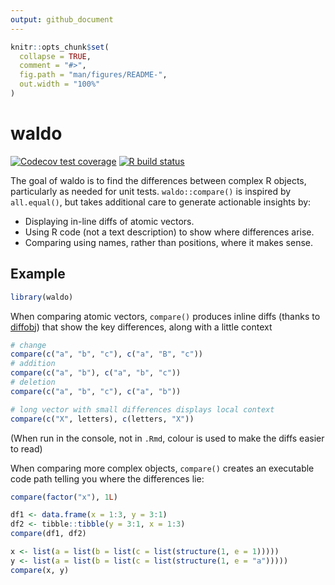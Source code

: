```yaml
---
output: github_document
---
```


<!-- README.md is generated from README.Rmd. Please edit that file -->

```r
knitr::opts_chunk$set(
  collapse = TRUE,
  comment = "#>",
  fig.path = "man/figures/README-",
  out.width = "100%"
)
```

# waldo

<!-- badges: start -->
[![Codecov test coverage](https://codecov.io/gh/r-lib/waldo/branch/master/graph/badge.svg)](https://codecov.io/gh/r-lib/waldo?branch=master)
[![R build status](https://github.com/r-lib/waldo/workflows/R-CMD-check/badge.svg)](https://github.com/r-lib/waldo/actions)
<!-- badges: end -->

The goal of waldo is to find the differences between complex R objects, particularly as needed for unit tests. `waldo::compare()` is inspired by 
`all.equal()`, but takes additional care to generate actionable insights by:

* Displaying in-line diffs of atomic vectors.
* Using R code (not a text description) to show where differences arise.
* Comparing using names, rather than positions, where it makes sense.

<!--
## Installation

You can install the released version of waldo from [CRAN](https://CRAN.R-project.org) with:

``` r
install.packages("waldo")
```
-->

## Example

```r
library(waldo)
```

When comparing atomic vectors, `compare()` produces inline diffs (thanks to [diffobj](https://github.com/brodieG/diffobj)) that show the key differences, along with a little context

```r
# change
compare(c("a", "b", "c"), c("a", "B", "c"))
# addition
compare(c("a", "b"), c("a", "b", "c"))
# deletion
compare(c("a", "b", "c"), c("a", "b"))

# long vector with small differences displays local context
compare(c("X", letters), c(letters, "X"))
```

(When run in the console, not in `.Rmd`, colour is used to make the diffs easier to read)

When comparing more complex objects, `compare()` creates an executable code path telling you where the differences lie:

```r
compare(factor("x"), 1L)

df1 <- data.frame(x = 1:3, y = 3:1)
df2 <- tibble::tibble(y = 3:1, x = 1:3)
compare(df1, df2)

x <- list(a = list(b = list(c = list(structure(1, e = 1)))))
y <- list(a = list(b = list(c = list(structure(1, e = "a")))))
compare(x, y)
```

